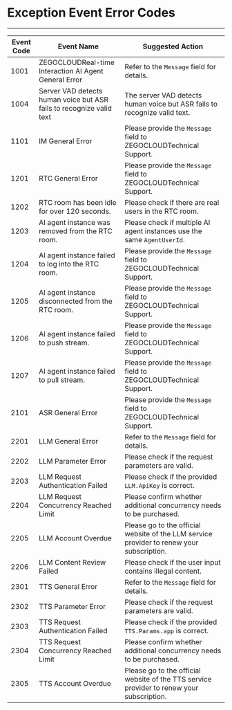 # Exception Event Error Codes

---

| Event Code | Event Name | Suggested Action |
| --- | --- | --- |
| 1001 | ZEGOCLOUDReal-time Interaction AI Agent General Error | Refer to the `Message` field for details. |
| 1004 | Server VAD detects human voice but ASR fails to recognize valid text | The server VAD detects human voice but ASR fails to recognize valid text. |
| 1101 | IM General Error | Please provide the `Message` field to ZEGOCLOUDTechnical Support. |
| 1201 | RTC General Error | Please provide the `Message` field to ZEGOCLOUDTechnical Support. |
| 1202 | RTC room has been idle for over 120 seconds. | Please check if there are real users in the RTC room. |
| 1203 | AI agent instance was removed from the RTC room. | Please check if multiple AI agent instances use the same `AgentUserId`. |
| 1204 | AI agent instance failed to log into the RTC room. | Please provide the `Message` field to ZEGOCLOUDTechnical Support. |
| 1205 | AI agent instance disconnected from the RTC room. | Please provide the `Message` field to ZEGOCLOUDTechnical Support. |
| 1206 | AI agent instance failed to push stream. | Please provide the `Message` field to ZEGOCLOUDTechnical Support. |
| 1207 | AI agent instance failed to pull stream. | Please provide the `Message` field to ZEGOCLOUDTechnical Support. |
| 2101 | ASR General Error | Please provide the `Message` field to ZEGOCLOUDTechnical Support. |
| 2201 | LLM General Error | Refer to the `Message` field for details. |
| 2202 | LLM Parameter Error | Please check if the request parameters are valid. |
| 2203 | LLM Request Authentication Failed | Please check if the provided `LLM.ApiKey` is correct. |
| 2204 | LLM Request Concurrency Reached Limit | Please confirm whether additional concurrency needs to be purchased. |
| 2205 | LLM Account Overdue | Please go to the official website of the LLM service provider to renew your subscription. |
| 2206 | LLM Content Review Failed | Please check if the user input contains illegal content. |
| 2301 | TTS General Error | Refer to the `Message` field for details. |
| 2302 | TTS Parameter Error | Please check if the request parameters are valid. |
| 2303 | TTS Request Authentication Failed | Please check if the provided `TTS.Params.app` is correct. |
| 2304 | TTS Request Concurrency Reached Limit | Please confirm whether additional concurrency needs to be purchased. |
| 2305 | TTS Account Overdue | Please go to the official website of the TTS service provider to renew your subscription. |